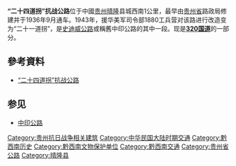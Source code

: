 {{Coord|25|49|6|N|105|12|14|E|display=title}}
{{文物保护单位
| 级别 = 全国
| 名称 = “二十四道拐”抗战公路
| 图片 = [[文件:Ledo_Burma_Roads_Assam-Burma-China.gif|200px]]
| 编号 = 6-1050
| 分类 = 近现代重要史迹及代表性建筑
| 时代 = [[中華民國|中華民國]]
| 所在 = [[贵州省|贵州省]][[晴隆县|晴隆县]]
| 登录 = 2006年
| Cat = 贵州全国重点文物保护单位
}}

'''“二十四道拐”抗战公路'''位于中國[[贵州省|贵州]][[晴隆县|晴隆]]县城西南1公里，最早由[[贵州省|贵州省]]路政局修建并于1936年9月通车。1943年，援华美军司令部1880工兵营对该路进行改造变为“二十一道拐”，是[[史迪威公路|史迪威公路]]或稱舊中印公路的其中一段。现是'''[[320国道|320国道]]'''的一部分。

==參考資料==
*[https://web.archive.org/web/20090106001636/http://www.gzhighway.gov.cn/gzfw/lyjt/lyjt_8.jsp “二十四道拐”抗战公路]

==参见==
*[[中印公路|中印公路]]

{{道路小作品}}
{{贵州全国重点文物保护单位}}
[[Category:贵州抗日战争相关建筑|Category:贵州抗日战争相关建筑]]
[[Category:中华民国大陆时期交通|Category:中华民国大陆时期交通]]
[[Category:黔西南历史|Category:黔西南历史]]
[[Category:黔西南文物保护单位|Category:黔西南文物保护单位]]
[[Category:黔西南交通|Category:黔西南交通]]
[[Category:贵州省公路|Category:贵州省公路]]
[[Category:晴隆县|Category:晴隆县]]